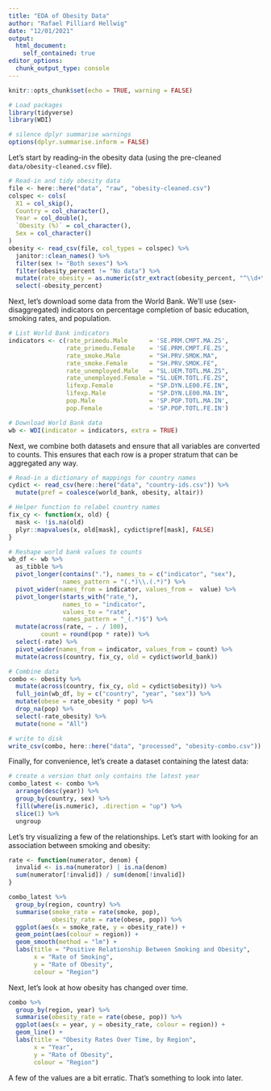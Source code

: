 ```yaml
---
title: "EDA of Obesity Data"
author: "Rafael Pilliard Hellwig"
date: "12/01/2021"
output: 
  html_document:
    self_contained: true
editor_options: 
  chunk_output_type: console
---
```


```r
knitr::opts_chunk$set(echo = TRUE, warning = FALSE)
```

```r
# Load packages
library(tidyverse)
library(WDI)

# silence dplyr summarise warnings
options(dplyr.summarise.inform = FALSE)
```


Let's start by reading-in the obesity data (using the pre-cleaned `data/obesity-cleaned.csv` file).

```r
# Read-in and tidy obesity data
file <- here::here("data", "raw", "obesity-cleaned.csv")
colspec <- cols(
  X1 = col_skip(),
  Country = col_character(),
  Year = col_double(),
  `Obesity (%)` = col_character(),
  Sex = col_character()
)
obesity <- read_csv(file, col_types = colspec) %>%
  janitor::clean_names() %>%
  filter(sex != "Both sexes") %>%
  filter(obesity_percent != "No data") %>%
  mutate(rate_obesity = as.numeric(str_extract(obesity_percent, "^\\d+\\.\\d")) / 100) %>%
  select(-obesity_percent)
```


Next, let's download some data from the World Bank. We'll use (sex-disaggregated) indicators on percentage completion of basic education, smoking rates, and population.

```r
# List World Bank indicators
indicators <- c(rate_primedu.Male      = 'SE.PRM.CMPT.MA.ZS',
                rate_primedu.Female    = 'SE.PRM.CMPT.FE.ZS',
                rate_smoke.Male        = "SH.PRV.SMOK.MA",
                rate_smoke.Female      = "SH.PRV.SMOK.FE",
                rate_unemployed.Male   = "SL.UEM.TOTL.MA.ZS",
                rate_unemployed.Female = "SL.UEM.TOTL.FE.ZS",
                lifexp.Female          = "SP.DYN.LE00.FE.IN",
                lifexp.Male            = "SP.DYN.LE00.MA.IN",
                pop.Male               = 'SP.POP.TOTL.MA.IN',
                pop.Female             = 'SP.POP.TOTL.FE.IN')

# Download World Bank data
wb <- WDI(indicator = indicators, extra = TRUE)
```

Next, we combine both datasets and ensure that all variables are converted to counts. This ensures that each row is a proper stratum that can be aggregated any way.

```r
# Read-in a dictionary of mappings for country names
cydict <- read_csv(here::here("data", "country-ids.csv")) %>%
  mutate(pref = coalesce(world_bank, obesity, altair))

# Helper function to relabel country names
fix_cy <- function(x, old) {
  mask <- !is.na(old)
  plyr::mapvalues(x, old[mask], cydict$pref[mask], FALSE)
}
```



```r
# Reshape world bank values to counts
wb_df <- wb %>%
  as_tibble %>%
  pivot_longer(contains("."), names_to = c("indicator", "sex"),
               names_pattern = "(.*)\\.(.*)") %>%
  pivot_wider(names_from = indicator, values_from =  value) %>%
  pivot_longer(starts_with("rate_"), 
               names_to = "indicator",
               values_to = "rate",
               names_pattern = "_(.*)$") %>%
  mutate(across(rate, ~ . / 100),
         count = round(pop * rate)) %>%
  select(-rate) %>%
  pivot_wider(names_from = indicator, values_from = count) %>%
  mutate(across(country, fix_cy, old = cydict$world_bank))

# Combine data
combo <- obesity %>%
  mutate(across(country, fix_cy, old = cydict$obesity)) %>%
  full_join(wb_df, by = c("country", "year", "sex")) %>%
  mutate(obese = rate_obesity * pop) %>%
  drop_na(pop) %>%
  select(-rate_obesity) %>%
  mutate(none = "All")
```

```r
# write to disk
write_csv(combo, here::here("data", "processed", "obesity-combo.csv"))
```



Finally, for convenience, let's create a dataset containing the latest data:

```r
# create a version that only contains the latest year
combo_latest <- combo %>%
  arrange(desc(year)) %>%
  group_by(country, sex) %>%
  fill(where(is.numeric), .direction = "up") %>%
  slice(1) %>%
  ungroup
```

Let's try visualizing a few of the relationships. Let's start with looking for an association between smoking and obesity:


```r
rate <- function(numerator, denom) {
  invalid <- is.na(numerator) | is.na(denom)
  sum(numerator[!invalid]) / sum(denom[!invalid])
}

combo_latest %>%
  group_by(region, country) %>%
  summarise(smoke_rate = rate(smoke, pop),
            obesity_rate = rate(obese, pop)) %>%
  ggplot(aes(x = smoke_rate, y = obesity_rate)) +
  geom_point(aes(colour = region)) +
  geom_smooth(method = "lm") +
  labs(title = "Positive Relationship Between Smoking and Obesity",
       x = "Rate of Smoking",
       y = "Rate of Obesity",
       colour = "Region")
```

Next, let's look at how obesity has changed over time.

```r
combo %>%
  group_by(region, year) %>%
  summarise(obesity_rate = rate(obese, pop)) %>%
  ggplot(aes(x = year, y = obesity_rate, colour = region)) +
  geom_line() +
  labs(title = "Obesity Rates Over Time, by Region",
       x = "Year",
       y = "Rate of Obesity",
       colour = "Region")
```

A few of the values are a bit erratic. That's something to look into later.

